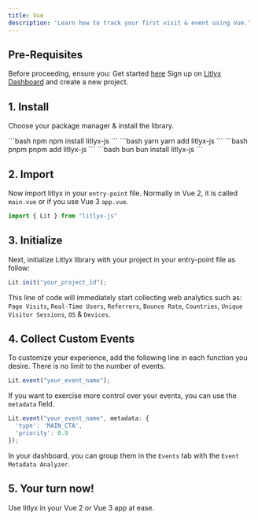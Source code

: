 ```yaml
---
title: Vue
description: 'Learn how to track your first visit & event using Vue.'
---
```


## Pre-Requisites

Before proceeding, ensure you:
<Steps>
  <Step title="Have installed Vue">
    Get started [here](https://vuejs.org/)
  </Step>
  <Step title="Get your project ID">
    Sign up on [Litlyx Dashboard](https://dashboard.litlyx.com/) and create a new project.
  </Step>
</Steps>

## 1. Install

Choose your package manager & install the library.

<CodeGroup>
```bash npm
npm install litlyx-js
```
```bash yarn
yarn add litlyx-js
```
```bash pnpm
pnpm add litlyx-js
```
```bash bun
bun install litlyx-js
```
</CodeGroup>


## 2. Import
Now import litlyx in your `entry-point` file. Normally in Vue 2, it is called `main.vue` or if you use Vue 3 `app.vue`.

```javascript javascript
import { Lit } from "litlyx-js"
```

## 3. Initialize

Next, initialize Litlyx library with your project in your entry-point file as follow:

```javascript javascript
Lit.init("your_project_id");
```

This line of code will immediately start collecting web analytics such as: `Page Visits`, `Real-Time Users`, `Referrers`, `Bounce Rate`, `Countries`, `Unique Visitor Sessions`, `OS` & `Devices`.


## 4. Collect Custom Events
To customize your experience, add the following line in each function you desire. There is no limit to the number of events.

```javascript javascript
Lit.event("your_event_name");
```

If you want to exercise more control over your events, you can use the `metadata` field.

```javascript javascript
Lit.event("your_event_name", metadata: { 
  'type': 'MAIN_CTA', 
  'priority': 0.9
});
```

In your dashboard, you can group them in the `Events` tab with the `Event Metadata Analyzer`.

## 5. Your turn now!

Use litlyx in your Vue 2 or Vue 3 app at ease.
